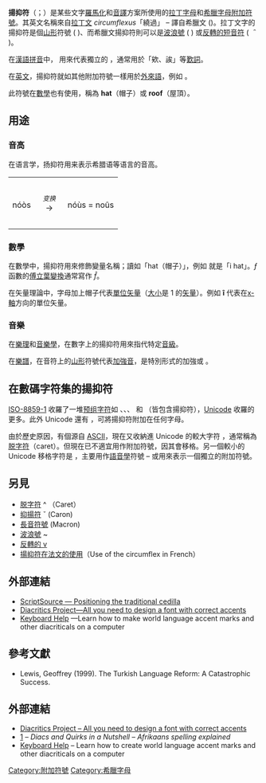 {{Diacritical marks|◌̂}}
{{Letters with circumflex}}

'''揚抑符'''（{{lang-en|'''circumflex'''}}；{{IPA|◌̂}}）是某些文字[[羅馬化|羅馬化]]和[[音譯|音譯]]方案所使用的[[拉丁字母|拉丁字母]]和[[希臘字母|希臘字母]][[附加符號|附加符號]]。其英文名稱來自[[拉丁文|拉丁文]] ''circumflexus''「繞過」 – 譯自希臘文 {{lang|el|περισπωμένη}} (''{{lang|en|{{tsl|en|perispomenon|perispōménē}}}}'')。拉丁文字的揚抑符是個[[山形縣|山形]]符號 ( '''{{lang|la|ˆ}}''' )、而希臘文揚抑符則可以是[[波浪號|波浪號]] ( '''{{lang|la|˜}}''' ) 或[[反短音符|反轉的短音符]] (   ̑ )。

在[[漢語拼音|漢語拼音]]中，{{lang|la|ê}} 用來代表獨立的 {{IPAslink|ɛ}}，通常用於「欸、誒」等[[歎詞|歎詞]]。

在[[英文|英文]]，揚抑符就如其他附加符號一樣用於[[外來語|外來語]]，例如 ''{{lang|en|[[wikt:rôle|rôle]]}}''。

此符號在[[數學|數學]]也有使用，稱為 '''hat'''（帽子）或 '''roof'''（屋頂）。

==用途==
=== 音高 ===
{{See also|古希腊语}}
在语言学，扬抑符用来表示希腊语等语言的音高。
<!--The circumflex has its origins in the [[Greek_diacritics|polytonic orthography]] of [[Ancient_Greek|Ancient Greek]], where it marked [[vowel_length|long vowels]] that were pronounced with high and then falling [[Pitch_accent|pitch]]. In a similar vein, the circumflex is today used to mark [[tone_contour|tone contour]] in the [[International_Phonetic_Alphabet|International Phonetic Alphabet]].

The shape of the circumflex was originally a combination of the [[acute_accent|acute]] and [[grave_accent|grave accent]]s (^), as it marked a [[syllable|syllable]] [[crasis|contracted]] from two vowels: an acute-accented vowel and a non-accented vowel (all non-accented syllables in Ancient Greek were once marked with a grave accent). Later a variant similar to the [[tilde|tilde]] (~) was also used.-->

{|align="center" style="font-size: large" xml:lang="en" lang="en"
|-
| {{lang|el|νόὸς }}
|rowspan=2 style="padding: 1em; text-align: center"| <em style="font-size: small">变换</em><br>→
| {{lang|el|2=νόὺς = νου̂ς (νοῦς)}}
|- 
| nóòs 
| nóùs = noûs
|}

<!--The term{{Clarify|Which term?|date=September 2012}} is also used to describe similar tonal accents that result from combining two vowels in related languages such  as Sanskrit and Latin.

Since [[Modern_Greek|Modern Greek]] has a [[stress_(linguistics)|stress accent]] instead of a pitch accent, the circumflex has been replaced with an [[acute_accent|acute accent]] in the modern monotonic orthography.-->
===數學===
在數學中，揚抑符用來修飾變量名稱；讀如「hat（帽子）」，例如 '''{{lang|la|î}}''' 就是「i hat」。''ƒ'' 函數的[[傅立葉變換|傅立葉變換]]通常寫作 <math>\hat f</math>。 

在矢量理論中，字母加上帽子代表[[單位矢量|單位矢量]]（[[量_(數學)|大小]]是 1 的[[矢量|矢量]]）。例如 '''î''' 代表在[[笛卡儿坐标系|x-軸]]方向的單位矢量。

===音樂===
在[[樂理|樂理]]和[[音樂學|音樂學]]，在數字上的揚抑符用來指代特定[[音級|音級]]。

在[[樂譜|樂譜]]，在音符上的[[山形縣|山形]]符號代表[[加強音|加強音]]，是特別形式的加強或 {{tsl|en|accent (music)|accent}}。

== 在數碼字符集的揚抑符 ==
[[ISO-8859-1|ISO-8859-1]] 收羅了一堆[[预组字符|预组字符]]如 ''{{lang|la|Â/â}}''、''{{lang|la|Ê/ê}}''、''{{lang|la|Î/î}}''、''{{lang|la|Ô/ô}}'' 和 ''{{lang|la|Û/û}}''（皆包含揚抑符），[[Unicode|Unicode]] 收羅的更多。此外 Unicode 還有 {{unichar|0302|Combining circumflex accent|cwith=◌|nlink=組合字元}}，可將揚抑符附加在任何字母。

由於歷史原因，有個源自 [[ASCII|ASCII]]，現在又收納進 Unicode 的較大字符 {{unichar|005E|circumflex accent}}，通常稱為[[脱字符|脱字符]]（caret）。但現在已不適宜用作附加符號，因其會移格。另一個較小的 Unicode 移格字符是 {{unichar|02C6|modifier letter circumflex|link=Modifier letter|use=IPA}}，主要用作[[語音學|語音學]]符號 – 或用來表示一個獨立的附加符號。

== 另見 ==
{{div col|cols=2}}
* [[脱字符|脱字符]] ^ （Caret）
* [[抑揚符|抑揚符]] ˇ (Caron)
* [[長音符號|長音符號]] (Macron)
* [[波浪號|波浪號]] ~
* [[ʌ|反轉的 v]]
* [[揚抑符在法文的使用|揚抑符在法文的使用]]（Use of the circumflex in French）
{{div col end}}

==外部連結==
*[http://scriptsource.org/cms/scripts/page.php?item_id=entry_detail&uid=jqlp8bzm8m ScriptSource — Positioning the traditional cedilla]
* [http://diacritics.typo.cz Diacritics Project—All you need to design a font with correct accents] {{Wayback|url=http://diacritics.typo.cz/ |date=20181023081610 }}
* [http://www.starr.net/is/type/kbh.html Keyboard Help] {{Wayback|url=http://www.starr.net/is/type/kbh.html |date=20090318084226 }}—Learn how to make world language accent marks and other diacriticals on a computer

{{Latin alphabet||circumflex}}

==參考文獻==
{{refbegin}}
*Lewis, Geoffrey (1999). The Turkish Language Reform: A Catastrophic Success.
{{refend}}

== 外部連結 ==
*[http://diacritics.typo.cz Diacritics Project – All you need to design a font with correct accents] {{Wayback|url=http://diacritics.typo.cz/ |date=20181023081610 }}
* [http://afrikaans-spelling.blogspot.com] {{Wayback|url=http://afrikaans-spelling.blogspot.com/ |date=20130517003038 }} – ''Diacs and Quirks in a Nutshell – Afrikaans spelling explained'' 
*[http://www.starr.net/is/type/kbh.html Keyboard Help] {{Wayback|url=http://www.starr.net/is/type/kbh.html |date=20090318084226 }} – Learn how to create world language accent marks and other diacriticals on a computer

[[Category:附加符號|Category:附加符號]]
[[Category:希臘字母|Category:希臘字母]]